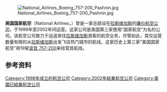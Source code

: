 {{about|使用“国家航空”名称的其中一间航空公司|其他使用此名称或译名的航空公司|國家航空 (消歧義)|载旗航空公司|國家航空公司}}
{{unreferenced|time=2016-11-02T01:21:12+00:00}}
{{Airline infobox |
airline=美国国家航空 <br> National Airlines|
logo=National-N526NA-SFO-Sept200.jpg|
logo_size=300| 
fleet_size=19|
destinations=14|
IATA=N7|
ICAO=ROK|
callsign=RED ROCK|
parent=|
founded=1998年|
commenced=1999年|
ceased=2002年|
company_slogan=任何事在我们这儿都会更好。 <br> Everything's better up here.|
headquarters={{USA}} [[拉斯维加斯|拉斯维加斯]]| 
key_people=[[Michael_Conway_(executive)|Michael Conway]]（[[董事长|董事长]]兼任[[首席执行官|首席执行官]]）|
hubs={{USA}} [[麦卡伦国际机场|麦卡伦国际机场]]|
frequent_flyer=|
lounge=|
alliance=|
website=www.nationalairlines.com (defunct)|
}}

[[File:National_Airlines_Boeing_757-200_Pashnin.jpg|thumb]]

'''美国国家航空'''（National Airlines，{{Airline codes|N7|ROK|Red Rock}}）曾是一家总部设在[[拉斯维加斯|拉斯维加斯]]的[[廉价航空公司|廉价航空公司]]，于1999年至2002年间运营。这家公司是美国第三家使用“国家航空”为名的公司。该航空公司致力于运送来往[[拉斯维加斯|拉斯维加斯]]游客的航空业务，尽管如此，其仅运营数量有限的从[[拉斯维加斯|拉斯维加斯]]出发飞往热门城市的航线。这家历史上第三家“美国国家航空”用19架[[波音757|波音 757-200]]来经营其航线。

==参考资料==
{{reflist}}

{{美國的航空公司}}

[[Category:1998年成立的航空公司|Category:1998年成立的航空公司]]
[[Category:2002年結業航空公司|Category:2002年結業航空公司]]
[[Category:美國已結業航空公司|Category:美國已結業航空公司]]